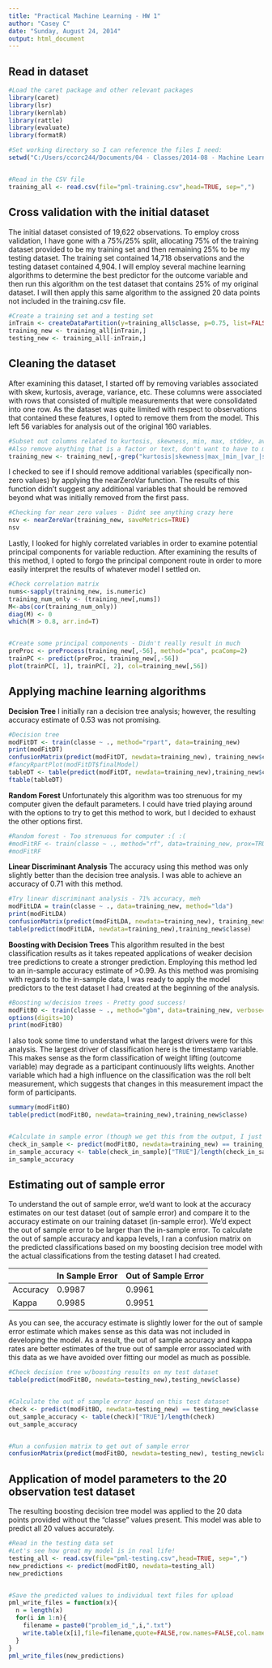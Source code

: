 ```yaml
---
title: "Practical Machine Learning - HW 1"
author: "Casey C"
date: "Sunday, August 24, 2014"
output: html_document
---
```


Read in dataset
---------------
```r
#Load the caret package and other relevant packages
library(caret)
library(lsr)
library(kernlab)
library(rattle)
library(evaluate)
library(formatR)

#Set working directory so I can reference the files I need:
setwd("C:/Users/ccorc244/Documents/04 - Classes/2014-08 - Machine Learning/Homework 1")


#Read in the CSV file
training_all <- read.csv(file="pml-training.csv",head=TRUE, sep=",")

```

Cross validation with the initial dataset
-----------------------------------------
The initial dataset consisted of 19,622 observations.  To employ cross validation, I have gone with a 75%/25% split, allocating 75% of the training dataset provided to be my training set and then remaining 25% to be my testing dataset.  The training set contained 14,718 observations and the testing dataset contained 4,904.  I will employ several machine learning algorithms to determine the best predictor for the outcome variable and then run this algorithm on the test dataset that contains 25% of my original dataset.  I will then apply this same algorithm to the assigned 20 data points not included in the training.csv file.
```r
#Create a training set and a testing set
inTrain <- createDataPartition(y=training_all$classe, p=0.75, list=FALSE)
training_new <- training_all[inTrain,]
testing_new <- training_all[-inTrain,]
```

Cleaning the dataset
--------------------
After examining this dataset, I started off by removing variables associated with skew, kurtosis, average, variance, etc.  These columns were associated with rows that consisted of multiple measurements that were consolidated into one row.  As the dataset was quite limited with respect to observations that contained these features, I opted to remove them from the model.  This left 56 variables for analysis out of the original 160 variables.
```r
#Subset out columns related to kurtosis, skewness, min, max, stddev, avg, amplitude
#Also remove anything that is a factor or text, don't want to have to make dummy variables for these things
training_new <- training_new[,-grep("kurtosis|skewness|max_|min_|var_|stddev_|avg_|amplitude_|X|user_name|cvtd_timestamp|new_window", colnames(training_all))]
```

I checked to see if I should remove additional variables (specifically non-zero values) by applying the nearZeroVar function.  The results of this function didn't suggest any additional variables that should be removed beyond what was initially removed from the first pass.
```r
#Checking for near zero values - Didnt see anything crazy here
nsv <- nearZeroVar(training_new, saveMetrics=TRUE)
nsv
```

Lastly, I looked for highly correlated variables in order to examine potential principal components for variable reduction.  After examining the results of this method, I opted to forgo the principal component route in order to more easily interpret the results of whatever model I settled on.
```r
#Check correlation matrix
nums<-sapply(training_new, is.numeric)
training_num_only <- (training_new[,nums])
M<-abs(cor(training_num_only))
diag(M) <- 0
which(M > 0.8, arr.ind=T)


#Create some principal components - Didn't really result in much
preProc <- preProcess(training_new[,-56], method="pca", pcaComp=2)
trainPC <- predict(preProc, training_new[,-56])
plot(trainPC[, 1], trainPC[, 2], col=training_new[,56])
```

Applying machine learning algorithms
------------------------------------
**Decision Tree**
I initially ran a decision tree analysis; however, the resulting accuracy estimate of 0.53 was not promising.
```r
#Decision tree
modFitDT <- train(classe ~ ., method="rpart", data=training_new)
print(modFitDT)
confusionMatrix(predict(modFitDT, newdata=training_new), training_new$classe)
#fancyRpartPlot(modFitDT$finalModel)
tableDT <- table(predict(modFitDT, newdata=training_new),training_new$classe)
ftable(tableDT)
```

**Random Forest**
Unfortunately this algorithm was too strenuous for my computer given the default parameters.  I could have tried playing around with the options to try to get this method to work, but I decided to exhaust the other options first.
```r
#Random forest - Too strenuous for computer :( :( 
#modFitRF <- train(classe ~ ., method="rf", data=training_new, prox=TRUE)
#modFitRF
``` 

**Linear Discriminant Analysis**
The accuracy using this method was only slightly better than the decision tree analysis.  I was able to achieve an accuracy of 0.71 with this method.
```r
#Try linear discriminant analysis - 71% accuracy, meh
modFitLDA = train(classe ~ ., data=training_new, method="lda")
print(modFitLDA)
confusionMatrix(predict(modFitLDA, newdata=training_new), training_new$classe)
table(predict(modFitLDA, newdata=training_new),training_new$classe)
```

**Boosting with Decision Trees**
This algorithm resulted in the best classification results as it takes repeated applications of weaker decision tree predictions to create a stronger prediction.  Employing this method led to an in-sample accuracy estimate of >0.99.  As this method was promising with regards to the in-sample data, I was ready to apply the model predictors to the test dataset I had created at the beginning of the analysis.
```r
#Boosting w/decision trees - Pretty good success!
modFitBO <- train(classe ~ ., method="gbm", data=training_new, verbose=FALSE)
options(digits=10)
print(modFitBO)
```

I also took some time to understand what the largest drivers were for this analysis.  The largest driver of classification here is the timestamp variable.  This makes sense as the form classification of weight lifting (outcome variable) may degrade as a participant continuously lifts weights.  Another variable which had a high influence on the classification was the roll belt measurement, which suggests that changes in this measurement impact the form of participants.
```r
summary(modFitBO)
table(predict(modFitBO, newdata=training_new),training_new$classe)


#Calculate in sample error (though we get this from the output, I just wanted additional significant digits)
check_in_sample <- predict(modFitBO, newdata=training_new) == training_new$classe
in_sample_accuracy <- table(check_in_sample)["TRUE"]/length(check_in_sample)
in_sample_accuracy
```

Estimating out of sample error
------------------------------
To understand the out of sample error, we'd want to look at the accuracy estimates on our test dataset (out of sample error) and compare it to the accuracy estimate on our training dataset (in-sample error).  We’d expect the out of sample error to be larger than the in-sample error.  To calculate the out of sample accuracy and kappa levels, I ran a confusion matrix on the predicted classifications based on my boosting decision tree model with the actual classifications from the testing dataset I had created.

|          | In Sample Error | Out of Sample Error |
|----------|-----------------|---------------------|
| Accuracy |      0.9987     |        0.9961       |
| Kappa    |      0.9985     |        0.9951       |

As you can see, the accuracy estimate is slightly lower for the out of sample error estimate which makes sense as this data was not included in developing the model.  As a result, the out of sample accuracy and kappa rates are better estimates of the true out of sample error associated with this data as we have avoided over fitting our model as much as possible.
```r
#Check decision tree w/boosting results on my test dataset
table(predict(modFitBO, newdata=testing_new),testing_new$classe)


#Calculate the out of sample error based on this test dataset
check <- predict(modFitBO, newdata=testing_new) == testing_new$classe
out_sample_accuracy <- table(check)["TRUE"]/length(check)
out_sample_accuracy


#Run a confusion matrix to get out of sample error
confusionMatrix(predict(modFitBO, newdata=testing_new), testing_new$classe)
```

Application of model parameters to the 20 observation test dataset
------------------------------------------------------------------
The resulting boosting decision tree model was applied to the 20 data points provided without the "classe" values present.  This model was able to predict all 20 values accurately.
```r
#Read in the testing data set
#Let's see how great my model is in real life!
testing_all <- read.csv(file="pml-testing.csv",head=TRUE, sep=",")
new_predictions <- predict(modFitBO, newdata=testing_all)
new_predictions


#Save the predicted values to individual text files for upload
pml_write_files = function(x){
  n = length(x)
  for(i in 1:n){
    filename = paste0("problem_id_",i,".txt")
    write.table(x[i],file=filename,quote=FALSE,row.names=FALSE,col.names=FALSE)
  }
}
pml_write_files(new_predictions)

```

